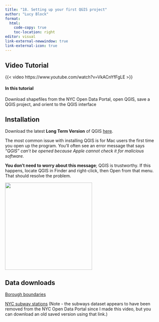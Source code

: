```yaml
---
title: "18. Setting up your first QGIS project"
author: "Lucy Block"
format:
  html:
    code-copy: true
    toc-location: right
editor: visual
link-external-newwindow: true
link-external-icon: true
---
```


## Video Tutorial

{{< video https://www.youtube.com/watch?v=VkACnYfFgLE >}}

#### In this tutorial

Download shapefiles from the NYC Open Data Portal, open QGIS, save a QGIS project, and orient to the QGIS interface

## Installation

Download the latest **Long Term Version** of QGIS [here](https://www.qgis.org/download/).

The most common issue with installing QGIS is for Mac users the first time you open up the program. You’ll often see an error message that says *“QGIS” can’t be opened because Apple cannot check it for malicious software.*

**You don’t need to worry about this message**; QGIS is trustworthy. If this happens, locate QGIS in Finder and right-click, then Open from that menu. That should resolve the problem.

![](images/open%20QGIS.png){width="287"}

## Data downloads

[Borough boundaries](https://data.cityofnewyork.us/City-Government/Borough-Boundaries/tqmj-j8zm)

[NYC subway stations](https://drive.google.com/file/d/13kz4Ud11KQSGTi3H2PVC7Uw3sxsAch-6/view) (Note - the subways dataset appears to have been removed from the NYC Open Data Portal since I made this video, but you can download an old saved version using that link.)

